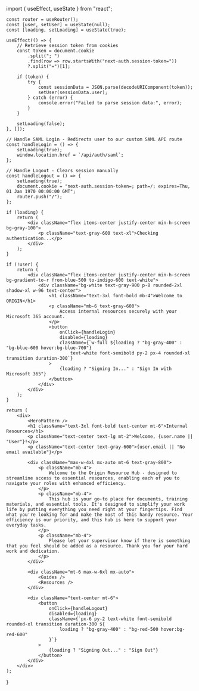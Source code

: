 ﻿import { useEffect, useState } from "react";


    const router = useRouter();
    const [user, setUser] = useState(null);
    const [loading, setLoading] = useState(true);

    useEffect(() => {
        // Retrieve session token from cookies
        const token = document.cookie
            .split("; ")
            .find(row => row.startsWith("next-auth.session-token="))
            ?.split("=")[1];

        if (token) {
            try {
                const sessionData = JSON.parse(decodeURIComponent(token));
                setUser(sessionData.user);
            } catch (error) {
                console.error("Failed to parse session data:", error);
            }
        }

        setLoading(false);
    }, []);

    // Handle SAML Login - Redirects user to our custom SAML API route
    const handleLogin = () => {
        setLoading(true);
        window.location.href = `/api/auth/saml`;
    };

    // Handle Logout - Clears session manually
    const handleLogout = () => {
        setLoading(true);
        document.cookie = "next-auth.session-token=; path=/; expires=Thu, 01 Jan 1970 00:00:00 GMT";
        router.push("/");
    };

    if (loading) {
        return (
            <div className="flex items-center justify-center min-h-screen bg-gray-100">
                <p className="text-gray-600 text-xl">Checking authentication...</p>
            </div>
        );
    }

    if (!user) {
        return (
            <div className="flex items-center justify-center min-h-screen bg-gradient-to-r from-blue-500 to-indigo-600 text-white">
                <div className="bg-white text-gray-900 p-8 rounded-2xl shadow-xl w-96 text-center">
                    <h1 className="text-3xl font-bold mb-4">Welcome to ORIGIN</h1>
                    <p className="mb-6 text-gray-600">
                        Access internal resources securely with your Microsoft 365 account.
                    </p>
                    <button
                        onClick={handleLogin}
                        disabled={loading}
                        className={`w-full ${loading ? "bg-gray-400" : "bg-blue-600 hover:bg-blue-700"} 
                            text-white font-semibold py-2 px-4 rounded-xl transition duration-300`}
                    >
                        {loading ? "Signing In..." : "Sign In with Microsoft 365"}
                    </button>
                </div>
            </div>
        );
    }

    return (
        <div>
            <HeroPattern />
            <h1 className="text-3xl font-bold text-center mt-6">Internal Resources</h1>
            <p className="text-center text-lg mt-2">Welcome, {user.name || "User"}!</p>
            <p className="text-center text-gray-600">{user.email || "No email available"}</p>

            <div className="max-w-4xl mx-auto mt-6 text-gray-800">
                <p className="mb-4">
                    Welcome to the Origin Resource Hub - designed to streamline access to essential resources, enabling each of you to navigate your roles with enhanced efficiency.
                </p>
                <p className="mb-4">
                    This hub is your go-to place for documents, training materials, and essential tools. It's designed to simplify your work life by putting everything you need right at your fingertips. Find what you're looking for and make the most of this handy resource. Your efficiency is our priority, and this hub is here to support your everyday tasks.
                </p>
                <p className="mb-4">
                    Please let your supervisor know if there is something that you feel should be added as a resource. Thank you for your hard work and dedication.
                </p>
            </div>

            <div className="mt-6 max-w-6xl mx-auto">
                <Guides />
                <Resources />
            </div>

            <div className="text-center mt-6">
                <button
                    onClick={handleLogout}
                    disabled={loading}
                    className={`px-6 py-2 text-white font-semibold rounded-xl transition duration-300 ${
                        loading ? "bg-gray-400" : "bg-red-500 hover:bg-red-600"
                    }`}
                >
                    {loading ? "Signing Out..." : "Sign Out"}
                </button>
            </div>
        </div>
    );
}
